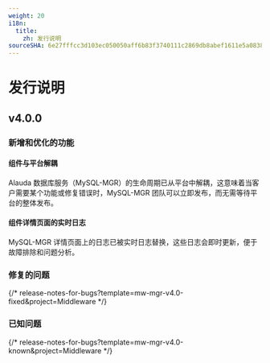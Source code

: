 ```yaml
---
weight: 20
i18n:
  title:
    zh: 发行说明
sourceSHA: 6e27fffcc3d103ec050050aff6b83f3740111c2869db8abef1611e5a0838b630
---
```


# 发行说明

## v4.0.0

### 新增和优化的功能

#### 组件与平台解耦

Alauda 数据库服务（MySQL-MGR）的生命周期已从平台中解耦，这意味着当客户需要某个功能或修复错误时，MySQL-MGR 团队可以立即发布，而无需等待平台的整体发布。

#### 组件详情页面的实时日志

MySQL-MGR 详情页面上的日志已被实时日志替换，这些日志会即时更新，便于故障排除和问题分析。

### 修复的问题

{/* release-notes-for-bugs?template=mw-mgr-v4.0-fixed&project=Middleware */}

### 已知问题

{/* release-notes-for-bugs?template=mw-mgr-v4.0-known&project=Middleware */}
